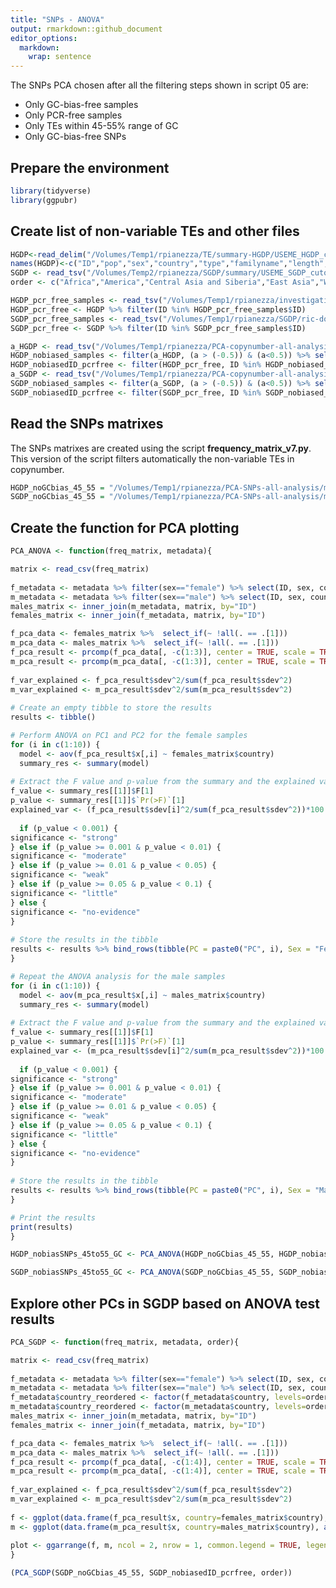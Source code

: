 ```yaml
---
title: "SNPs - ANOVA"
output: rmarkdown::github_document
editor_options: 
  markdown: 
    wrap: sentence
---
```


The SNPs PCA chosen after all the filtering steps shown in script 05 are:

* Only GC-bias-free samples
* Only PCR-free samples
* Only TEs within 45-55% range of GC
* Only GC-bias-free SNPs

## Prepare the environment

```r
library(tidyverse)
library(ggpubr)
```

## Create list of non-variable TEs and other files

```r
HGDP<-read_delim("/Volumes/Temp1/rpianezza/TE/summary-HGDP/USEME_HGDP_complete_reflib6.2_mq10_batchinfo_cutoff0.01.txt")
names(HGDP)<-c("ID","pop","sex","country","type","familyname","length","reads","copynumber","batch")
SGDP <- read_tsv("/Volumes/Temp2/rpianezza/SGDP/summary/USEME_SGDP_cutoff") %>% dplyr::rename(ID=biosample)
order <- c("Africa","America","Central Asia and Siberia","East Asia","West Eurasia","South Asia","Oceania")

HGDP_pcr_free_samples <- read_tsv("/Volumes/Temp1/rpianezza/investigation/HGDP-no-PCR/HGDP-only-pcr-free-samples.tsv", col_names = "ID")
HGDP_pcr_free <- HGDP %>% filter(ID %in% HGDP_pcr_free_samples$ID)
SGDP_pcr_free_samples <- read_tsv("/Volumes/Temp1/rpianezza/SGDP/ric-documentation/SGDP-no-PCR.tsv")
SGDP_pcr_free <- SGDP %>% filter(ID %in% SGDP_pcr_free_samples$ID)

a_HGDP <- read_tsv("/Volumes/Temp1/rpianezza/PCA-copynumber-all-analysis/a_HGDP.tsv")
HGDP_nobiased_samples <- filter(a_HGDP, (a > (-0.5)) & (a<0.5)) %>% select(ID) %>% pull()
HGDP_nobiasedID_pcrfree <- filter(HGDP_pcr_free, ID %in% HGDP_nobiased_samples)
a_SGDP <- read_tsv("/Volumes/Temp1/rpianezza/PCA-copynumber-all-analysis/a_SGDP.tsv")
SGDP_nobiased_samples <- filter(a_SGDP, (a > (-0.5)) & (a<0.5)) %>% select(ID) %>% pull()
SGDP_nobiasedID_pcrfree <- filter(SGDP_pcr_free, ID %in% SGDP_nobiased_samples)
```

## Read the SNPs matrixes

The SNPs matrixes are created using the script **frequency_matrix_v7.py**. This version of the script filters automatically the non-variable TEs in copynumber.

```r
HGDP_noGCbias_45_55 = "/Volumes/Temp1/rpianezza/PCA-SNPs-all-analysis/matrixes/only-variableTEs/HGDP.noGCbias.45-55.matrix_processed"
SGDP_noGCbias_45_55 = "/Volumes/Temp1/rpianezza/PCA-SNPs-all-analysis/matrixes/only-variableTEs/SGDP.noGCbias.45-55.matrix_processed"
```

## Create the function for PCA plotting

```r
PCA_ANOVA <- function(freq_matrix, metadata){

matrix <- read_csv(freq_matrix)
  
f_metadata <- metadata %>% filter(sex=="female") %>% select(ID, sex, country, pop) %>% distinct()
m_metadata <- metadata %>% filter(sex=="male") %>% select(ID, sex, country, pop) %>% distinct()
males_matrix <- inner_join(m_metadata, matrix, by="ID")
females_matrix <- inner_join(f_metadata, matrix, by="ID")

f_pca_data <- females_matrix %>%  select_if(~ !all(. == .[1]))
m_pca_data <- males_matrix %>%  select_if(~ !all(. == .[1]))
f_pca_result <- prcomp(f_pca_data[, -c(1:3)], center = TRUE, scale = TRUE)
m_pca_result <- prcomp(m_pca_data[, -c(1:3)], center = TRUE, scale = TRUE)
      
f_var_explained <- f_pca_result$sdev^2/sum(f_pca_result$sdev^2)
m_var_explained <- m_pca_result$sdev^2/sum(m_pca_result$sdev^2)
      
# Create an empty tibble to store the results
results <- tibble()

# Perform ANOVA on PC1 and PC2 for the female samples
for (i in c(1:10)) {
  model <- aov(f_pca_result$x[,i] ~ females_matrix$country)
  summary_res <- summary(model)
  
# Extract the F value and p-value from the summary and the explained variability
f_value <- summary_res[[1]]$F[1]
p_value <- summary_res[[1]]$`Pr(>F)`[1]
explained_var <- (f_pca_result$sdev[i]^2/sum(f_pca_result$sdev^2))*100
  
  if (p_value < 0.001) {
significance <- "strong"
} else if (p_value >= 0.001 & p_value < 0.01) {
significance <- "moderate"
} else if (p_value >= 0.01 & p_value < 0.05) {
significance <- "weak"
} else if (p_value >= 0.05 & p_value < 0.1) {
significance <- "little"
} else {
significance <- "no-evidence"
}
  
# Store the results in the tibble
results <- results %>% bind_rows(tibble(PC = paste0("PC", i), Sex = "Female", F = f_value, p = p_value, Explained_Variability = explained_var, Significance = significance))
}

# Repeat the ANOVA analysis for the male samples
for (i in c(1:10)) {
  model <- aov(m_pca_result$x[,i] ~ males_matrix$country)
  summary_res <- summary(model)
  
# Extract the F value and p-value from the summary and the explained variability
f_value <- summary_res[[1]]$F[1]
p_value <- summary_res[[1]]$`Pr(>F)`[1]
explained_var <- (m_pca_result$sdev[i]^2/sum(m_pca_result$sdev^2))*100
  
  if (p_value < 0.001) {
significance <- "strong"
} else if (p_value >= 0.001 & p_value < 0.01) {
significance <- "moderate"
} else if (p_value >= 0.01 & p_value < 0.05) {
significance <- "weak"
} else if (p_value >= 0.05 & p_value < 0.1) {
significance <- "little"
} else {
significance <- "no-evidence"
}
  
# Store the results in the tibble
results <- results %>% bind_rows(tibble(PC = paste0("PC", i), Sex = "Male", F = f_value, p = p_value, Explained_Variability = explained_var, Significance = significance))
}

# Print the results
print(results)
}
```

```r
HGDP_nobiasSNPs_45to55_GC <- PCA_ANOVA(HGDP_noGCbias_45_55, HGDP_nobiasedID_pcrfree)
```

```r
SGDP_nobiasSNPs_45to55_GC <- PCA_ANOVA(SGDP_noGCbias_45_55, SGDP_nobiasedID_pcrfree)
```

## Explore other PCs in SGDP based on ANOVA test results

```r
PCA_SGDP <- function(freq_matrix, metadata, order){

matrix <- read_csv(freq_matrix)
  
f_metadata <- metadata %>% filter(sex=="female") %>% select(ID, sex, country, pop) %>% distinct()
m_metadata <- metadata %>% filter(sex=="male") %>% select(ID, sex, country, pop) %>% distinct()
f_metadata$country_reordered <- factor(f_metadata$country, levels=order)
m_metadata$country_reordered <- factor(m_metadata$country, levels=order)
males_matrix <- inner_join(m_metadata, matrix, by="ID")
females_matrix <- inner_join(f_metadata, matrix, by="ID")

f_pca_data <- females_matrix %>%  select_if(~ !all(. == .[1]))
m_pca_data <- males_matrix %>%  select_if(~ !all(. == .[1]))
f_pca_result <- prcomp(f_pca_data[, -c(1:4)], center = TRUE, scale = TRUE)
m_pca_result <- prcomp(m_pca_data[, -c(1:4)], center = TRUE, scale = TRUE)
     
f_var_explained <- f_pca_result$sdev^2/sum(f_pca_result$sdev^2)
m_var_explained <- m_pca_result$sdev^2/sum(m_pca_result$sdev^2)
        
f <- ggplot(data.frame(f_pca_result$x, country=females_matrix$country), aes(x=PC1,y=PC2, color=females_matrix$country_reordered)) + geom_point(size=2, show.legend = FALSE) + labs(x=paste0("PC2: ",round(f_var_explained[2]*100,1),"%"), y=paste0("PC4: ",round(f_var_explained[4]*100,1),"%"))
m <- ggplot(data.frame(m_pca_result$x, country=males_matrix$country), aes(x=PC1,y=PC2, color=males_matrix$country_reordered)) + geom_point(size=2, show.legend = FALSE) + labs(x=paste0("PC2: ",round(m_var_explained[2]*100,1),"%"), y=paste0("PC6: ",round(m_var_explained[6]*100,1),"%"))
       
plot <- ggarrange(f, m, ncol = 2, nrow = 1, common.legend = TRUE, legend = "bottom", align = "hv", font.label = list(size = 10, color = "black", face = "bold", family = NULL, position = "top"))
}

(PCA_SGDP(SGDP_noGCbias_45_55, SGDP_nobiasedID_pcrfree, order))
```
